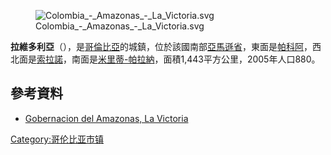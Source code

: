 {{Coord|0|3|5|N|71|13|22|W|display=title}}

[[Image:Colombia_-_Amazonas_-_La_Victoria.svg|right]]

'''拉維多利亞'''（{{lang-es|La Victoria}}），是[[哥倫比亞|哥倫比亞]]的城鎮，位於該國南部[[亞馬遜省|亞馬遜省]]，東面是[[帕科阿|帕科阿]]，西北面是[[索拉諾_(卡克塔省)|索拉諾]]，南面是[[米里蒂-帕拉納|米里蒂-帕拉納]]，面積1,443平方公里，2005年人口880。

==參考資料==
*[http://www.amazonas.gov.co/index.cfm?doc=displaypage&sid=23&cid=20&pid=15 Gobernacion del Amazonas, La Victoria] {{Wayback|url=http://www.amazonas.gov.co/index.cfm?doc=displaypage&sid=23&cid=20&pid=15 |date=20070927225500 }}

{{Colombia-geo-stub}}
[[Category:哥伦比亚市镇|Category:哥伦比亚市镇]]